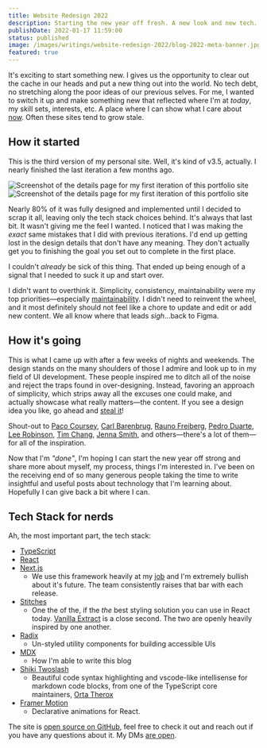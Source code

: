 ```yaml
---
title: Website Redesign 2022
description: Starting the new year off fresh. A new look and new tech.
publishDate: 2022-01-17 11:59:00
status: published
image: /images/writings/website-redesign-2022/blog-2022-meta-banner.jpg
featured: true
---
```


It's exciting to start something new. I gives us the opportunity to clear out the cache in our heads and put a new thing out into the world. No tech debt, no stretching along the poor ideas of our previous selves. For me, I wanted to switch it up and make something new that reflected where I'm at _today_, my skill sets, interests, etc. A place where I can show what I care about [now](/now). Often these sites tend to grow stale.

## How it started

This is the third version of my personal site. Well, it's kind of v3.5, actually. I nearly finished the last iteration a few months ago.

<ImageContainer caption='This is one of the screenshots of the details page before the redesign.'>
  <Image
    src='/images/writings/website-redesign-2022/portfolio-v3-v1-project-detail.jpg'
    alt='Screenshot of the details page for my first iteration of this portfolio site'
    layout='responsive'
    blurDataURL='/images/writings/website-redesign-2022/portfolio-v3-v1-project-detail.jpg'
    placeholder='blur'
    width={1440}
    height={1084}
    quality={95}
  />
</ImageContainer>

<ImageContainer caption='This is after the redesign.'>
  <Image
    src='/images/writings/website-redesign-2022/portfolio-v3-v2-project-detail.png'
    alt='Screenshot of the details page for my first iteration of this portfolio site'
    layout='responsive'
    blurDataURL='/images/writings/website-redesign-2022/portfolio-v3-v2-project-detail.png'
    placeholder='blur'
    width={1440}
    height={1289}
    quality={95}
  />
</ImageContainer>

Nearly 80% of it was fully designed and implemented until I decided to scrap it all, leaving only the tech stack choices behind. It's always that last bit. It wasn't giving me the feel I wanted. I noticed that I was making the _exact_ same mistakes that I did with previous iterations. I'd end up getting lost in the design details that don't have any meaning. They don't actually get you to finishing the goal you set out to complete in the first place.

I couldn't _already_ be sick of this thing. That ended up being enough of a signal that I needed to suck it up and start over.

I didn't want to overthink it. Simplicity, consistency, maintainability were my top priorities—especially [maintainability](https://brianlovin.com/writing/reasons-you-arent-updating-your-personal-site#too-hard-to-add-and-edit-content). I didn't need to reinvent the wheel, and it most definitely should not feel like a chore to update and edit or add new content. We all know where that leads _sigh_...back to Figma.

## How it's going

This is what I came up with after a few weeks of nights and weekends. The design stands on the many shoulders of those I admire and look up to in my field of UI development. These people inspired me to ditch all of the noise and reject the traps found in over-designing. Instead, favoring an approach of simplicity, which strips away all the excuses one could make, and actually showcase what really matters—the content. If you see a design idea you like, go ahead and [steal it](https://austinkleon.com/steal/)!

Shout-out to [Paco Coursey](https://paco.me/), [Carl Barenbrug](https://cmhb.de/), [Rauno Freiberg](https://rauno.me/), [Pedro Duarte](https://ped.ro/), [Lee Robinson](https://leerob.io/), [Tim Chang](https://timcchang.com/), [Jenna Smith](https://jjenzz.com/), and others—there's a lot of them—for all of the inspiration.

Now that I'm _"done"_, I'm hoping I can start the new year off strong and share more about myself, my process, things I'm interested in. I've been on the receiving end of so many generous people taking the time to write insightful and useful posts about technology that I'm learning about. Hopefully I can give back a bit where I can.

## Tech Stack for nerds

Ah, the most important part, the tech stack:

- [TypeScript](https://www.typescriptlang.org/)
- [React](https://reactjs.org/)
- [Next.js](https://nextjs.org/)
  - We use this framework heavily at my [job](https://www.elegantseagulls.com/) and I'm extremely bullish about it's future. The team consistently raises that bar with each release.
- [Stitches](https://stitches.dev/)
  - One the of the, if the _the_ best styling solution you can use in React today. [Vanilla Extract](https://vanilla-extract.style/) is a close second. The two are openly heavily inspired by one another.
- [Radix](https://www.radix-ui.com/)
  - Un-styled utility components for building accessible UIs
- [MDX](https://mdxjs.com/)
  - How I'm able to write this blog
- [Shiki Twoslash](https://shikijs.github.io/twoslash/)
  - Beautiful code syntax highlighting and vscode-like intellisense for markdown code blocks, from one of the TypeScript core maintainers, [Orta Therox](https://orta.io/)
- [Framer Motion](https://www.framer.com/motion/)
  - Declarative animations for React.

The site is [open source on GitHub](https://github.com/h-jennings/portfolio-v3), feel free to check it out and reach out if you have any questions about it. My DMs [are open](https://twitter.com/jennings_hunter).
